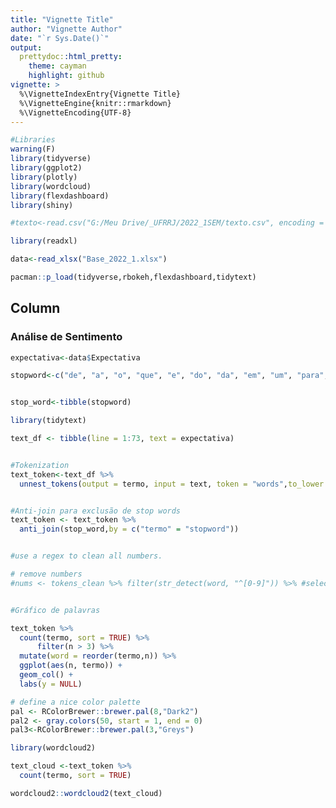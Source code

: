 ```yaml
---
title: "Vignette Title"
author: "Vignette Author"
date: "`r Sys.Date()`"
output:
  prettydoc::html_pretty:
    theme: cayman
    highlight: github
vignette: >
  %\VignetteIndexEntry{Vignette Title}
  %\VignetteEngine{knitr::rmarkdown}
  %\VignetteEncoding{UTF-8}
---
```



```r
#Libraries
warning(F)
library(tidyverse)
library(ggplot2)
library(plotly)
library(wordcloud)
library(flexdashboard)
library(shiny)


```



```r

#texto<-read.csv("G:/Meu Drive/_UFRRJ/2022_1SEM/texto.csv", encoding = "UTF-8")

library(readxl)

data<-read_xlsx("Base_2022_1.xlsx")

```


```r
pacman::p_load(tidyverse,rbokeh,flexdashboard,tidytext)

```



Column {data-width=600}
-----------------------------------------------------------------------

### Análise de Sentimento

```r

expectativa<-data$Expectativa

stopword<-c("de", "a", "o", "que", "e", "do", "da", "em", "um", "para", "é", "com", "não", "uma", "os", "no", "se", "na", "por", "mais", "as", "dos", "como", "mas", "foi", "ao", "ele", "das", "tem", "à", "seu", "sua", "ou", "ser", "quando","com", "muito", "há", "nos", "já", "está", "eu", "também", "só", "pelo", "pela", "até", "isso", "ela", "entre", "era", "depois", "sem", "mesmo", "aos", "ter", "seus", "quem", "nas", "me", "esse", "desse", "dessa", "eles", "estão", "você", "tinha", "foram", "essa", "num", "nem", "suas", "meu", "às", "minha", "têm", "numa", "pelos", "elas", "havia", "seja", "qual", "será", "nós", "tenho", "lhe", "deles", "essas", "esses", "pelas", "este", "fosse", "dele", "tu", "te", "vocês", "vos", "lhes", "meus", "minhas", "teu", "tua", "teus", "tuas", "nosso", "nossa", "nossos", "nossas", "dela", "delas", "esta", "este","estes", "estas", "aquele", "aquela", "aqueles", "aquelas", "isto", "aquilo", "estou", "está", "estamos", "estão", "estive", "esteve", "estivemos", "estiveram", "estava", "estávamos", "estavam", "estivera", "estivéramos", "esteja", "estejamos", "estejam", "estivesse", "estivéssemos", "estivessem", "estiver", "estivermos", "estiverem", "hei", "há", "havemos", "hão", "houve", "houvemos", "houveram", "houvera", "houvéramos", "haja", "hajamos", "hajam", "houvesse", "houvéssemos", "houvessem", "houver", "houvermos", "houverem", "houverei", "houverá", "houveremos", "houverão", "houveria", "houveríamos", "houveriam", "sou", "somos", "são", "era", "éramos", "eram", "fui", "foi", "fomos", "foram", "fora", "fôramos", "seja", "sejamos", "sejam", "fosse", "fôssemos", "fossem", "for", "formos", "forem", "serei", "será", "seremos", "serão", "seria", "seríamos", "seriam", "tenho", "tem", "temos", "tém", "tinha", "tínhamos", "tinham", "tive", "teve", "tivemos", "tiveram", "tivera", "tivéramos", "tenha", "tenhamos", "tenham", "tivesse", "tivéssemos", "tivessem", "tiver", "tivermos", "tiverem", "terei", "terá", "teremos", "terão", "teria", "teríamos", "teriam","sobre","partir", "desde","deste","algum","alguns","alguma","algumas")


stop_word<-tibble(stopword)

```


```r
library(tidytext)

text_df <- tibble(line = 1:73, text = expectativa)


#Tokenization
text_token<-text_df %>%
  unnest_tokens(output = termo, input = text, token = "words",to_lower = TRUE)


#Anti-join para exclusão de stop words
text_token <- text_token %>%
  anti_join(stop_word,by = c("termo" = "stopword"))


#use a regex to clean all numbers.

# remove numbers
#nums <- tokens_clean %>% filter(str_detect(word, "^[0-9]")) %>% #select(word) %>% unique()


#Gráfico de palavras

text_token %>%
  count(termo, sort = TRUE) %>%
      filter(n > 3) %>% 
  mutate(word = reorder(termo,n)) %>%
  ggplot(aes(n, termo)) +
  geom_col() +
  labs(y = NULL)


```

```r
# define a nice color palette
pal <- RColorBrewer::brewer.pal(8,"Dark2")
pal2 <- gray.colors(50, start = 1, end = 0)
pal3<-RColorBrewer::brewer.pal(3,"Greys")

library(wordcloud2)

text_cloud <-text_token %>%
  count(termo, sort = TRUE)

wordcloud2::wordcloud2(text_cloud)

```
